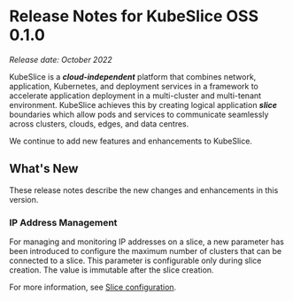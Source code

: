 # Release Notes for KubeSlice OSS 0.1.0

*Release date: October 2022*

KubeSlice is a ***cloud-independent*** platform that combines network, application, Kubernetes, and deployment services in a framework to accelerate application deployment in a multi-cluster and multi-tenant environment. KubeSlice achieves this by creating logical application ***slice*** boundaries which allow pods and services to communicate seamlessly across clusters, clouds, edges, and data centres. 

We continue to add new features and enhancements to KubeSlice. 

## What's New
These release notes describe the new changes and enhancements in this version.

### IP Address Management 
For managing and monitoring IP addresses on a slice, a new parameter has been introduced 
to configure the maximum number of clusters that can be connected to a slice. This parameter 
is configurable only during slice creation. The value is immutable after the slice creation.   

For more information, see [Slice configuration](/versioned_docs/version-0.4.0/getting-started-with-cloud-clusters/installing-kubeslice/creating-a-slice.mdx#creating-the-slice-yaml-file).